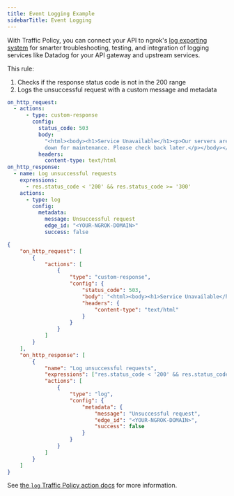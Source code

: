 ```yaml
---
title: Event Logging Example
sidebarTitle: Event Logging
---
```


With Traffic Policy, you can connect your API to ngrok's [log exporting system](/obs/) for smarter troubleshooting, testing, and integration of logging services like Datadog for your API gateway and upstream services.

This rule:

1. Checks if the response status code is not in the 200 range
1. Logs the unsuccessful request with a custom message and metadata

<CodeGroup>

```yaml policy.yml
on_http_request:
  - actions:
      - type: custom-response
        config:
          status_code: 503
          body:
            "<html><body><h1>Service Unavailable</h1><p>Our servers are currently
            down for maintenance. Please check back later.</p></body></html>"
          headers:
            content-type: text/html
on_http_response:
  - name: Log unsuccessful requests
    expressions:
      - res.status_code < '200' && res.status_code >= '300'
    actions:
      - type: log
        config:
          metadata:
            message: Unsuccessful request
            edge_id: "<YOUR-NGROK-DOMAIN>"
            success: false
```

```json policy.json
{
	"on_http_request": [
		{
			"actions": [
				{
					"type": "custom-response",
					"config": {
						"status_code": 503,
						"body": "<html><body><h1>Service Unavailable</h1><p>Our servers are currently down for maintenance. Please check back later.</p></body></html>",
						"headers": {
							"content-type": "text/html"
						}
					}
				}
			]
		}
	],
	"on_http_response": [
		{
			"name": "Log unsuccessful requests",
			"expressions": ["res.status_code < '200' && res.status_code >= '300'"],
			"actions": [
				{
					"type": "log",
					"config": {
						"metadata": {
							"message": "Unsuccessful request",
							"edge_id": "<YOUR-NGROK-DOMAIN>",
							"success": false
						}
					}
				}
			]
		}
	]
}
```

</CodeGroup>

See [the `log` Traffic Policy action docs](/traffic-policy/actions/log/) for more information.
